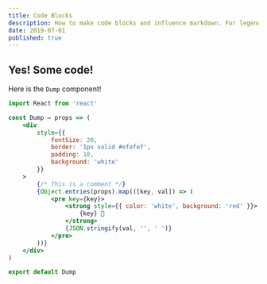 ```yaml
---
title: Code Blocks
description: How to make code blocks and influence markdown. For legends.
date: 2019-07-01
published: true
---
```


## Yes! Some code!

Here is the `Dump` component!

```jsx
import React from 'react'

const Dump = props => (
    <div
        style={{
            fontSize: 20,
            border: '1px solid #efefef',
            padding: 10,
            background: 'white'
        }}
    >
        {/* This is a comment */}
        {Object.entries(props).map(([key, val]) => (
            <pre key={key}>
                <strong style={{ color: 'white', background: 'red' }}>
                    {key} 💩
                </strong>
                {JSON.stringify(val, '', ' ')}
            </pre>
        ))}
    </div>
)

export default Dump
```
